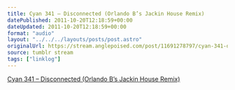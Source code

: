 ```yaml
---
title: Cyan 341 – Disconnected (Orlando B’s Jackin House Remix)
datePublished: 2011-10-20T12:18:59+00:00
dateUpdated: 2011-10-20T12:18:59+00:00
format: "audio"
layout: "../../../layouts/posts/post.astro"
originalUrl: https://stream.anglepoised.com/post/11691278797/cyan-341-disconnected-orlando-bs-jackin-house
source: tumblr stream
tags: ["linklog"]
---
```


[Cyan 341 &#8211; Disconnected (Orlando B&rsquo;s Jackin House Remix)][1]

[1]: http://soundcloud.com/the-veal-pen/cyan-341-disconnected-orlando
